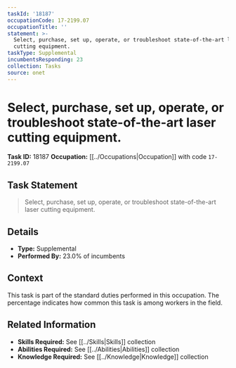 ```yaml
---
taskId: '18187'
occupationCode: 17-2199.07
occupationTitle: ''
statement: >-
  Select, purchase, set up, operate, or troubleshoot state-of-the-art laser
  cutting equipment.
taskType: Supplemental
incumbentsResponding: 23
collection: Tasks
source: onet
---
```

# Select, purchase, set up, operate, or troubleshoot state-of-the-art laser cutting equipment.

**Task ID:** 18187
**Occupation:** [[../Occupations|Occupation]] with code `17-2199.07`

## Task Statement

> Select, purchase, set up, operate, or troubleshoot state-of-the-art laser cutting equipment.

## Details

- **Type:** Supplemental
- **Performed By:** 23.0% of incumbents

## Context

This task is part of the standard duties performed in this occupation. The percentage indicates how common this task is among workers in the field.

## Related Information

- **Skills Required:** See [[../Skills|Skills]] collection
- **Abilities Required:** See [[../Abilities|Abilities]] collection
- **Knowledge Required:** See [[../Knowledge|Knowledge]] collection
